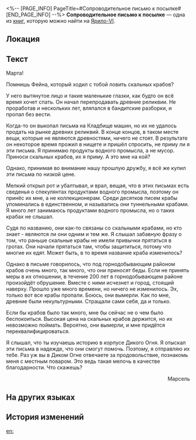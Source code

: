 <%-- [PAGE_INFO]
PageTitle=#Сопроводительное письмо к посылке#
[END_PAGE_INFO] --%>
{{Дополнить}}
{{Книга Инфобокс
|id           = 066
|Название     = 
|Изображение  = Иконка Письмо.png
|Мир          = Ярило-VI
|Томов        = 1
|Автор        = <!--нужно добавить-->
|Описание     = История расцвета и упадка таинственного существа, которое когда-то угрожало существованию Подземья.
|Том1         = {{tx}}
|Источник1    = {{tx|Отсутствует источник}}
|Персонажи    = 
|Фракции      = 
}}
'''Сопроводительное письмо к посылке''' — одна из [[Книги|книг]], которую можно найти на [[Ярило-VI]].

==Локация==
{{Отметка карты|<!--название карты-->|<!--id отметки-->}}

==Текст==
Марта!

Помнишь Фейна, который ходил с тобой ловить скальных крабов?

У него вытянутое лицо и такие маленькие глазки, как будто он всё время хочет спать. Он начал перепродавать древние реликвии. Не проработав и нескольких лет, вляпался в бандитские разборки, и пропал без вести.

Когда-то он выкопал письма на Кладбище машин, но их не удалось продать на рынке древних реликвий. В конце концов, в таком месте вещи, которые не являются древностями, ничего не стоят. В результате он некоторое время прожил в нищете и пришёл спросить, не приму ли я эти письма. Я принимаю продукты водного промысла, а не мусор. Приноси скальных крабов, их я приму. А это мне на кой?

Однако, принимая во внимание нашу прошлую дружбу, я всё же купил эти письма по низкой цене.

Мелкий открыл рот и убалтывал, и врал, вещая, что в этих письмах есть сведенья о спекулянтах продуктами водного промысла, поэтому он принёс их мне, а не коллекционерам. Среди десятков писем крабы упоминались в единственном, и назывались они туннельными крабами. Я много лет занимаюсь продуктами водного промысла, но о таких крабах не слышал.

Судя по названию, они как-то связаны со скальными крабами, но кто знает - являются ли они одним и тем же. Я слышал забавную фразу о том, что раньше скальные крабы не имели привычки прятаться в гротах. Они начали прятаться там, чтобы защититься, потому что многие их едят. Может быть, в то время название краба изменилось?

Однако в письме говорилось, что под горнодобывающим районом крабов очень много, так много, что они приносят беды. Если не принять меры в их отношении, в течение 200 лет в горнодобывающем районе произойдёт обрушение. Вместе с ними исчезнет и город, стоящий наверху. Прошло уже много времени, но ничего не изменилось. Эх, только вот все крабы пропали. Боюсь, они вымерли. Как по мне, древние были некультурными. Стращали сами себя, да и только.

Если бы крабов было так много, мне бы сейчас не о чем было беспокоиться. Высокая цена на скальных крабов держится, но их невозможно поймать. Вероятно, они вымерли, и мне придётся переквалифицироваться.

Я слышал, что ты изучаешь историю в корпусе Дикого Огня. Я отыскал эти письма в надежде, что они смогут помочь. Поэтому, я отправляю их тебе. Раз уж вы в Диком Огне отвечаете за продовольствие, познакомь меня с местным поваром. Это ведь такая мелочь в качестве благодарности. Что скажешь?

<div align="right">Марсель</div>

==На других языках==
{{На других языках
|en   = Letter attached to a package
|zhs  = 某个包裹上的附信
|zht  = 某個包裹上的附信
|ja   = ある小包に添えられた手紙
|ko   = 어느 소포에 동봉된 편지
|es   = Carta adjunta a un paquete
|fr   = Lettre jointe à un paquet
|ru   = Сопроводительное письмо к посылке
|th   = จดหมายที่แนบมากับพัสดุ
|vi   = Thư Kèm Theo Kiện Hàng
|de   = Einem Paket beigefügter Brief
|id   = Surat Pengantar di Paket
|pt   = Carta Anexada a Um Pacote
}}

==История изменений==
{{История изменений|3.5}}

[[en:]]